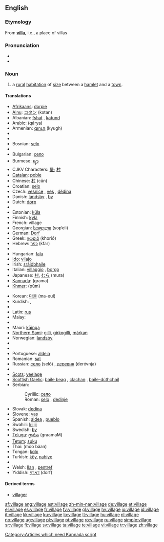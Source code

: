 ==English==

{{rank|cry|step|turning|812|village|quickly|lie|supposed}}

===Etymology===
From '''[[villa]]''', i.e., a place of villas

===Pronunciation===
* {{IPA|/ˈvɪlɪʤ/}}
* {{audio|en-us-village.ogg|Audio (US)}}

===Noun===
{{wikipedia}}
{{en-noun}}

# a [[rural]] [[habitation]] of [[size]] between a [[hamlet]] and a [[town]].

====Translations====
{{trans-top|a rural habitation of size between a hamlet and a town}}
* [[Afrikaans]]: [[dorpie]]
* [[Ainu]]: [[コタン]] (kotan)
* Albanian: [[fshat]] {{m}}, [[katund]] {{m}}
* Arabic: {{Arab|[[قرية]]}} (qárya) {{f}}
* Armenian: [[գյուղ]] (kyugh)
* {{trreq|Basque}}
* {{trreq|Bengali}}
* Bosnian: [[selo]] {{n}}
* {{trreq|Breton}}
* Bulgarian: [[село]] {{n}}
* Burmese: [[ရ့ာ]]
* CJKV Characters: [[堡]]; [[村]]
* [[Catalan]]: [[poble]] {{m}}
* Chinese: [[村]] (cūn)
* Croatian: [[selo]] {{n}}
* Czech: [[vesnice]] {{f}}, [[ves]] {{f}}, [[dědina]] {{f}}
* Danish: [[landsby]] {{c}}, [[by#Danish|by]] {{c}}
* Dutch: [[dorp]] {{n}}
* {{trreq|Esperanto}}
* Estonian: [[küla]]
* Finnish: [[kylä]]
* French: village
* Georgian: [[სოფელი]] (sop‘eli)
* German: [[Dorf]] {{n}}
* Greek: [[χωριό]] (khorió) {{n}}
* Hebrew: [[כפר]] (kfar) {{m}}
* {{trreq|Hindi}}
* Hungarian: [[falu]]
* [[Ido]]: [[vilajo]]
* Irish: [[sráidbhaile]] {{m}}
* Italian: [[villaggio]] {{m}}, [[borgo]] {{m}}
* Japanese: [[村]], [[むら]] (mura)
* [[Kannada]]: (grama)
* [[Khmer]]: {{Khmr|[[ភូមិ]]}} (pūm)
{{trans-mid}}
* Korean: [[마을]] (ma-eul)
* Kurdish: {{KUchar|[[دێ]]}}, {{KUchar|[[گوند]]}}
* {{trreq|Lao}}
* Latin: [[rus]] {{n}}
* Malay: {{t|ms|kampung}}
* {{trreq|Maltese}}
* Maori: [[kāinga]]
* [[Northern Sami]]: [[gilli]], [[girkogilli]], [[márkan]]
* Norwegian: [[landsby#Norwegian|landsby]]
* {{trreq|Old English}}
* {{trreq|Persian}}
* Portuguese: [[aldeia]] {{f}}
* Romanian: [[sat#Romanian|sat]] {{n}}
* Russian: [[село]] (seló) {{n}}, [[деревня]] (derévnja) {{f}}
* {{trreq|Sanskrit}}
* [[Scots]]: [[veelage]]
* [[Scottish Gaelic]]: [[baile beag]] {{m}}, [[clachan]] {{m}}, [[baile-dùthchail]] {{m}}
* Serbian:
*: Cyrillic: [[село]] {{n}}
*: Roman: [[selo#Serbian|selo]] {{n}}, [[dedinje]]
* Slovak: [[dedina#Slovak|dedina]] {{f}}
* Slovene: [[vas]] {{f}}
* Spanish: [[aldea]] {{f}}, [[pueblo]] {{m}}
* Swahili: [[kijiji]]
* Swedish: [[by#Swedish|by]] {{c}}
* [[Telugu]]: [[గ్రామం]] (graamaM)
* [[Tetum]]: [[suku]]
* Thai: {{Thai|[[หมู่บ้าน]]}} (mòo bâan)
* Tongan: [[kolo]]
* Turkish: [[köy]], [[nahiye]]
* {{trreq|Vietnamese}}
* Welsh: [[llan]] {{f}}, [[pentref]] {{m}}
* Yiddish: [[דאָרף]] (dorf) {{n}}
{{trans-bottom}}

====Derived terms====
* [[villager]]

[[Category:Articles which need Kannada script]]

[[af:village]]
[[ang:village]]
[[ast:village]]
[[zh-min-nan:village]]
[[de:village]]
[[et:village]]
[[el:village]]
[[es:village]]
[[fr:village]]
[[fy:village]]
[[gl:village]]
[[hy:village]]
[[io:village]]
[[id:village]]
[[it:village]]
[[kk:village]]
[[ku:village]]
[[lo:village]]
[[lt:village]]
[[hu:village]]
[[nl:village]]
[[no:village]]
[[ug:village]]
[[pl:village]]
[[pt:village]]
[[ro:village]]
[[ru:village]]
[[simple:village]]
[[sr:village]]
[[fi:village]]
[[sv:village]]
[[ta:village]]
[[te:village]]
[[vi:village]]
[[tr:village]]
[[zh:village]]